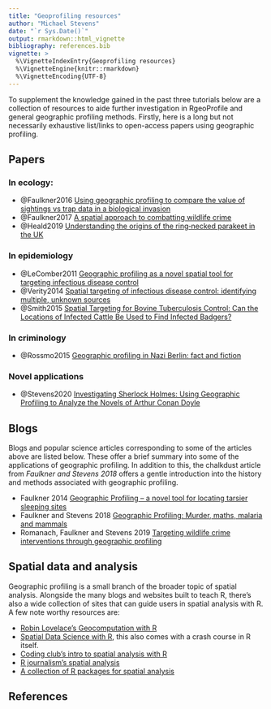 ```yaml
---
title: "Geoprofiling resources"
author: "Michael Stevens"
date: "`r Sys.Date()`"
output: rmarkdown::html_vignette
bibliography: references.bib
vignette: >
  %\VignetteIndexEntry{Geoprofiling resources}
  %\VignetteEngine{knitr::rmarkdown}
  %\VignetteEncoding{UTF-8}
---
```


To supplement the knowledge gained in the past three tutorials below are a collection of resources to aide further investigation in RgeoProfile and general geographic profiling methods. Firstly, here is a long but not necessarily exhaustive list/links to open-access papers using geographic profiling. 

## Papers

### In ecology:
  
  * @Faulkner2016 [Using geographic profiling to compare the value of sightings vs trap data in a biological invasion](https://onlinelibrary.wiley.com/doi/full/10.1111/ddi.12498)
  * @Faulkner2017 [A spatial approach to combatting wildlife crime](https://qmro.qmul.ac.uk/xmlui/bitstream/handle/123456789/25863/Le%20Comber%20A%20spatial%20approach%202017%20Accepted.pdf?sequence=1&isAllowed=y)
  * @Heald2019 [Understanding the origins of the ring‐necked parakeet in the UK](https://zslpublications.onlinelibrary.wiley.com/doi/10.1111/jzo.12753)
  
### In epidemiology

  * @LeComber2011 [Geographic profiling as a novel spatial tool for targeting infectious disease control](https://www.ncbi.nlm.nih.gov/pmc/articles/PMC3123167/)
  * @Verity2014 [Spatial targeting of infectious disease control: identifying multiple, unknown sources](https://besjournals.onlinelibrary.wiley.com/doi/epdf/10.1111/2041-210X.12190)
  * @Smith2015 [Spatial Targeting for Bovine Tuberculosis Control: Can the Locations of Infected Cattle Be Used to Find Infected Badgers?](https://journals.plos.org/plosone/article/file?id=10.1371/journal.pone.0142710&type=printable)

### In criminology

  * @Rossmo2015 [Geographic profiling in Nazi Berlin: fact and fiction](https://core.ac.uk/download/pdf/30697125.pdf)

### Novel applications

  * @Stevens2020 [Investigating Sherlock Holmes: Using Geographic Profiling to Analyze the Novels of Arthur Conan Doyle](https://www.tandfonline.com/doi/full/10.1080/00330124.2020.1758575)

## Blogs

Blogs and popular science articles corresponding to some of the articles above are listed below. These offer a brief summary into some of the applications of geographic profiling. In addition to this, the chalkdust article from *Faulkner and Stevens 2018* offers a gentle introduction into the history and methods associated with geographic profiling.  

  * Faulkner 2014 [Geographic Profiling – a novel tool for locating tarsier sleeping sites](https://www.biodiversityscience.com/2014/09/22/geographic-profiling-tarsier-sites/)
  * Faulkner and Stevens 2018 [Geographic Profiling: Murder, maths, malaria and mammals](http://chalkdustmagazine.com/features/geographic-profiling-murder-maths-malaria-mammals/)
  * Romanach, Faulkner and Stevens 2019 [Targeting wildlife crime interventions through geographic profiling](https://www.illegalwildlifetrade.net/2019/10/28/targeting-wildlife-crime-interventions-through-geographic-profiling/)
  
## Spatial data and analysis

Geographic profiling is a small branch of the broader topic of spatial analysis. Alongside the many blogs and websites built to teach R, there's also a wide collection of sites that can guide users in spatial analysis with R. A few note worthy resources are:    

* [Robin Lovelace's Geocomputation with R](https://geocompr.robinlovelace.net/)
* [Spatial Data Science with R](https://www.rspatial.org/intr/index.html), this also comes with a crash course in R itself. 
* [Coding club's intro to spatial analysis with R](https://ourcodingclub.github.io/tutorials/spatial/index.html)
* [R journalism's spatial analysis](https://learn.r-journalism.com/en/mapping/)
* [A collection of R packages for spatial analysis](https://urbandemographics.blogspot.com/2018/08/assorted-r-packages-for-spatial-analysis.html)

## References
